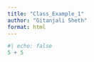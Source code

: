 ```yaml
---
title: "Class_Example_1"
author: "Gitanjali Sheth"
format: html
---
```


```r
#| echo: false
5 + 5
```

